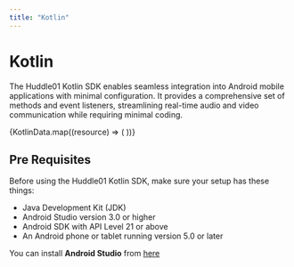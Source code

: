 ```yaml
---
title: "Kotlin"
---
```



# Kotlin

The Huddle01 Kotlin SDK enables seamless integration into Android mobile applications with minimal configuration.
It provides a comprehensive set of methods and event listeners, streamlining real-time audio and video communication while requiring minimal coding.

<div className='my-16 xl:max-w-none'>
  <div className='not-prose mt-4 grid grid-cols-1 gap-8 sm:grid-cols-2 xl:grid-cols-3'>
    {KotlinData.map((resource) => (
      <GradientCard key={resource.href} resource={resource} />
    ))}
  </div>
</div>

## Pre Requisites

Before using the Huddle01 Kotlin SDK,  make sure your setup has these things:

- Java Development Kit (JDK)
- Android Studio version 3.0 or higher
- Android SDK with API Level 21 or above
- An Android phone or tablet running version 5.0 or later

You can install **Android Studio** from [here](https://developer.android.com/studio)